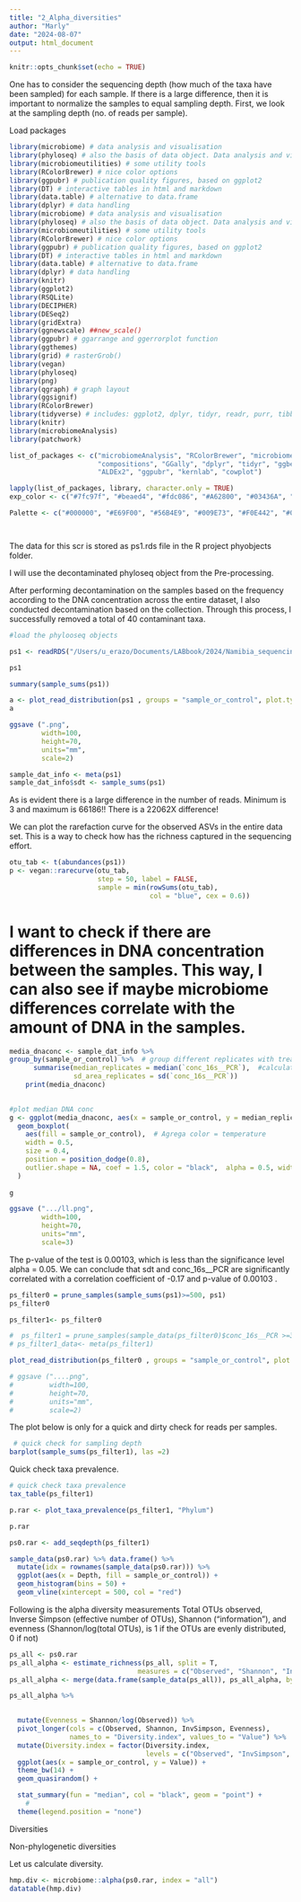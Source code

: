 ```yaml
---
title: "2_Alpha_diversities"
author: "Marly"
date: "2024-08-07"
output: html_document
---
```


```r
knitr::opts_chunk$set(echo = TRUE)
```

One has to consider the sequencing depth (how much of the taxa have been sampled) for each sample. If there is a large difference, then it is important to normalize the samples to equal sampling depth. First, we look at the sampling depth (no. of reads per sample).

Load packages

```r
library(microbiome) # data analysis and visualisation
library(phyloseq) # also the basis of data object. Data analysis and visualisation
library(microbiomeutilities) # some utility tools 
library(RColorBrewer) # nice color options
library(ggpubr) # publication quality figures, based on ggplot2
library(DT) # interactive tables in html and markdown
library(data.table) # alternative to data.frame
library(dplyr) # data handling
library(microbiome) # data analysis and visualisation
library(phyloseq) # also the basis of data object. Data analysis and visualisation
library(microbiomeutilities) # some utility tools 
library(RColorBrewer) # nice color options
library(ggpubr) # publication quality figures, based on ggplot2
library(DT) # interactive tables in html and markdown
library(data.table) # alternative to data.frame
library(dplyr) # data handling 
library(knitr)
library(ggplot2)
library(RSQLite)
library(DECIPHER)
library(DESeq2)
library(gridExtra)
library(ggnewscale) ##new_scale()
library(ggpubr) # ggarrange and ggerrorplot function
library(ggthemes)
library(grid) # rasterGrob()
library(vegan)
library(phyloseq)
library(png)
library(qgraph) # graph layout
library(ggsignif)
library(RColorBrewer)
library(tidyverse) # includes: ggplot2, dplyr, tidyr, readr, purr, tibble, stringr, forcats
library(knitr)
library(microbiomeAnalysis)
library(patchwork)

list_of_packages <- c("microbiomeAnalysis", "RColorBrewer", "microbiome", "CoDaSeq",
                      "compositions", "GGally", "dplyr", "tidyr", "ggbeeswarm",
                      "ALDEx2", "ggpubr", "kernlab", "cowplot")

lapply(list_of_packages, library, character.only = TRUE)
exp_color <- c("#7fc97f", "#beaed4", "#fdc086", "#A62800", "#03436A", "steelblue", "brown3", "grey50", "#000000", "#E69F00", "#56B4E9", "#009E73", "#F0E442" )

Palette <- c("#000000", "#E69F00", "#56B4E9", "#009E73", "#F0E442", "#0072B2", "#D55E00", "#CC79A7","maroon","khaki4","coral4","blueviolet","chocolate3","gray48")




```

The data for this scr is stored as ps1.rds file in the R project phyobjects folder.

I will use the decontaminated phyloseq object from the Pre-processing.

After performing decontamination on the samples based on the frequency according to the DNA concentration across the entire dataset, I also conducted decontamination based on the collection. Through this process, I successfully removed a total of 40 contaminant taxa.

```r

#load the phylooseq objects

ps1 <- readRDS("/Users/u_erazo/Documents/LABbook/2024/Namibia_sequencing/analysis/phyobjects/Namibia_samples_decont.rds")

ps1
```


```r
summary(sample_sums(ps1))
```

```r
a <- plot_read_distribution(ps1 , groups = "sample_or_control", plot.type = "density") + theme_biome_utils()
a
```

```r
ggsave (".png",
        width=100,
        height=70,
        units="mm",
        scale=2)
```

```r
sample_dat_info <- meta(ps1)
sample_dat_info$sdt <- sample_sums(ps1)
```



As is evident there is a large difference in the number of reads. Minimum is 3 and maximum is 66186!! There is a 22062X difference!

We can plot the rarefaction curve for the observed ASVs in the entire data set. This is a way to check how has the richness captured in the sequencing effort.
```r
otu_tab <- t(abundances(ps1))
p <- vegan::rarecurve(otu_tab, 
                      step = 50, label = FALSE, 
                      sample = min(rowSums(otu_tab), 
                                   col = "blue", cex = 0.6))


```


# I want to check if there are differences in DNA concentration between the samples. This way, I can also see if maybe microbiome differences correlate with the amount of DNA in the samples.

```r

media_dnaconc <- sample_dat_info %>% 
group_by(sample_or_control) %>%  # group different replicates with treatments 
      summarise(median_replicates = median(`conc_16s__PCR`),  #calculate mean of area  of all replicates
                sd_area_replicates = sd(`conc_16s__PCR`))
    print(media_dnaconc)
    
```


```r
#plot median DNA conc
g <- ggplot(media_dnaconc, aes(x = sample_or_control, y = median_replicates)) +
  geom_boxplot( 
    aes(fill = sample_or_control),  # Agrega color = temperature
    width = 0.5, 
    size = 0.4,
    position = position_dodge(0.8),
    outlier.shape = NA, coef = 1.5, color = "black",  alpha = 0.5, width = 0.4
  ) 
   
g
```


```r
ggsave (".../ll.png",
        width=100,
        height=70,
        units="mm",
        scale=3)
```


The p-value of the test is 0.00103, which is less than the significance level alpha = 0.05. We can conclude that sdt and conc_16s__PCR are significantly correlated with a correlation coefficient of -0.17 and p-value of  0.00103 .


```r
ps_filter0 = prune_samples(sample_sums(ps1)>=500, ps1) 
ps_filter0 

ps_filter1<- ps_filter0 

#  ps_filter1 = prune_samples(sample_data(ps_filter0)$conc_16s__PCR >=3, ps_filter0)
# ps_filter1_data<- meta(ps_filter1)
``` 
```r
plot_read_distribution(ps_filter0 , groups = "sample_or_control", plot.type = "density") + theme_biome_utils()

```

```r
# ggsave ("....png",
#         width=100,
#         height=70,
#         units="mm",
#         scale=2)
```


The plot below is only for a quick and dirty check for reads per samples.
```r
 # quick check for sampling depth
barplot(sample_sums(ps_filter1), las =2)
```
 
Quick check taxa prevalence.
```r
# quick check taxa prevalence
tax_table(ps_filter1)

p.rar <- plot_taxa_prevalence(ps_filter1, "Phylum")

p.rar
```
 


```r
ps0.rar <- add_seqdepth(ps_filter1)

sample_data(ps0.rar) %>% data.frame() %>%
  mutate(idx = rownames(sample_data(ps0.rar))) %>% 
  ggplot(aes(x = Depth, fill = sample_or_control)) +
  geom_histogram(bins = 50) +
  geom_vline(xintercept = 500, col = "red") 
```
Following is the alpha diversity measurements Total OTUs observed, Inverse Simpson (effective number of OTUs), Shannon ("information"), and evenness (Shannon/log(total OTUs), is 1 if the OTUs are evenly distributed, 0 if not)

```r
ps_all <- ps0.rar
ps_all_alpha <- estimate_richness(ps_all, split = T,
                                measures = c("Observed", "Shannon", "InvSimpson")) 
ps_all_alpha <- merge(data.frame(sample_data(ps_all)), ps_all_alpha, by = 0)
```

```r

ps_all_alpha %>%

  
  mutate(Evenness = Shannon/log(Observed)) %>% 
  pivot_longer(cols = c(Observed, Shannon, InvSimpson, Evenness),
               names_to = "Diversity.index", values_to = "Value") %>%
  mutate(Diversity.index = factor(Diversity.index, 
                                  levels = c("Observed", "InvSimpson", "Shannon", "Evenness"))) %>%
  ggplot(aes(x = sample_or_control, y = Value)) +
  theme_bw(14) +
  geom_quasirandom() +

  stat_summary(fun = "median", col = "black", geom = "point") +
    # 
  theme(legend.position = "none")
```

Diversities

Non-phylogenetic diversities

Let us calculate diversity.
```r
hmp.div <- microbiome::alpha(ps0.rar, index = "all")
datatable(hmp.div)
```
